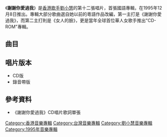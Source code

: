 {{Album infobox | <!-- See Wikipedia:WikiProject_Albums -->
| Name      = 謝謝你愛過我
| Type      = 專輯
| Artist    = [[劉小慧|劉小慧]]
| Cover     = 劉小慧 謝謝你愛過我.jpg
| Released  = 1995年12月8日
| Recorded  = 1995年
| Genre     = [[國語流行音樂|國語流行音樂]]
| Length    = 42分26秒
| Label     = [[博德曼音樂_(台灣)|博德曼音樂 (台灣)]]
| Number    = 
| Producer  = [[林隆璇|林隆璇]]
| Last album = [[全程流露|全程流露]]<br />（1995年11月）
| This album = '''謝謝你愛過我'''<br />（1995年12月8日）
| Next album = [[愛飛了|愛飛了]]<br />（1996年5月1日）
}}
《'''謝謝你愛過我'''》是[[香港|香港]][[歌手|歌手]][[劉小慧|劉小慧]]的第十二張唱片，首張國語專輯，在1995年12月8日推出。專輯大部分歌曲選自她以前的粵語作品改編，第一主打是《謝謝你愛過我》，而第二主打則是《女人的臉》，更是當年全球首位華人女歌手推出"CD-ROM"專輯。

==曲目==
{{Tracklist
| total_length = 42:26

| all_producer = [[林隆璇|林隆璇]]

| music_credits = yes
| lyrics_credits = yes
| arranger_credits = yes
| longnote_column = yes

| title1 = 謝謝你愛過我
| longnote1 = 第一主打<br>日語版為[[中島美雪|中島美雪]]《空と君のあいだに》<br>粵語版為[[許志安|許志安]]、[[梁漢文|梁漢文]]、[[海俊傑|海俊傑]]、[[張崇基|張崇基]]、[[張崇德|張崇德]]《朋友心》<br>同曲曲目：[[林佳儀|林佳儀]]《[[一個人的我依然會微笑|一個人的我依然會微笑]]》<br>[[李翊君|李翊君]]《完美的女人》
| music1 = [[中島美雪|中島美雪]]
| lyrics1 = [[易家揚|易家揚]]
| arranger1 = [[王豫民|王豫民]]
| length1 = 4:36

| title2 = 情深似海
| longnote2 = 粵語版為《口不對心》
| music2 = [[林慕德|林慕德]]
| lyrics2 = [[范俊益|-{范}-俊益]]
| arranger2 = 林慕德
| length2 = 4:14

| title3 = 吻你想你
| longnote3 = 粵語版為《不可告退》
| music3 = [[鮑比達|鮑比達]]
| lyrics3 = [[李坤城|李坤城]]
| arranger3 = 鮑比達
| length3 = 4:25

| title4 = 嫉妒
| longnote4 = 粵語版為《寂寞都有罪》
| music4 = [[Didier_René_Henri_Barbelivien|Didier René Henri Barbelivien]]<br>[[François_Bernheim|François Bernheim]]
| lyrics4 = [[鄔裕康|鄔裕康]]
| arranger4 = [[田村玄|田村玄]]
| length4 = 4:05

| title5 = 冷窗前的喜帖
| longnote5 = 粵語版為《依戀》
| music5 = [[Georges_Lunghini|Georges Lunghini]]<br>[[Vincent-Marie_Bouvot|Vincent-Marie Bouvot]]<br>[[Gérard_Presgurvic|Gérard Presgurvic]]
| lyrics5 = -{范}-俊益
| arranger5 = [[盧東尼|盧東尼]]
| length5 = 3:45

| title6 = 深深依賴你的愛
| longnote6 = 粵語版為《錯了一次又一次》
| music6 = 林隆璇
| lyrics6 = [[方麗莎|方麗莎]]
| arranger6 = 鮑比達
| length6 = 4:50

| title7 = 愛你愛得好辛苦
| longnote7 = 粵語版為《如我必須跟你在一起》
| music7 = [[盧金源|盧金源]]
| lyrics7 = 易家揚
| arranger7 = 王豫民
| length7 = 4:21

| title8 = 不會為你再心痛
| longnote8 = 粵語版為《分手不須再流淚（French Mix）》
| music8 = [[竹內瑪莉亞|竹內瑪莉亞]]
| lyrics8 = -{范}-俊益
| arranger8 = 盧東尼
| length8 = 4:03

| title9 = 女人的臉
| longnote9 = 第二主打<br>粵語版為《決斷》
| music9 = [[黃明洲|黃明洲]]
| lyrics9 = [[方麗莎|方麗莎]]
| arranger9 = 鮑比達
| length9 = 4:24

| title10 = 愛你一萬年
| note10 = [[伊正|伊正]]合唱
| longnote10 = 日語版為[[沢田研二|沢田研二]]《時の過ぎゆくままに》
| music10 = 大野克夫
| lyrics10 = [[杜莉|杜莉]]
| arranger10 = 
| length10 = 3:42
}}

==唱片版本==
*CD版
*錄音帶版

== 參考資料 ==
*《謝謝你愛過我》CD唱片歌詞單張

[[Category:香港音樂專輯|Category:香港音樂專輯]]
[[Category:台灣音樂專輯|Category:台灣音樂專輯]]
[[Category:劉小慧音樂專輯|Category:劉小慧音樂專輯]]
[[Category:1995年音樂專輯|Category:1995年音樂專輯]]